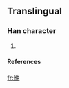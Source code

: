 ==Translingual==

===Han character===
{{Han char|rn=|rad=人|as=06|sn=8|four=|canj=人人中 (OOL)}}

# {{defn|Han}}

====References====
{{Han ref|kx=0102.291|dkj=|dj=|hdz=|uh=3456|ud=13398|bh=|bd=}}



[[fr:㑖]]